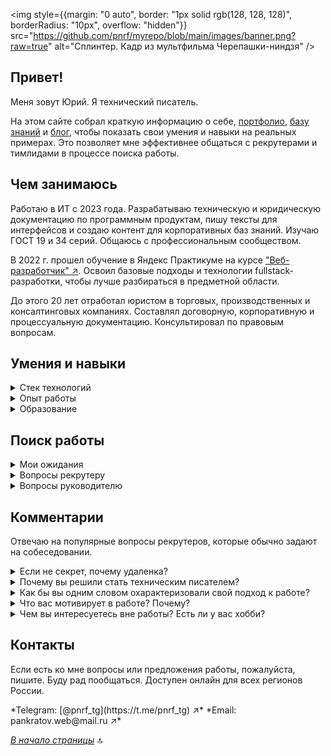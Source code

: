 
<a name="top-of-page"></a>

<img style={{margin: "0 auto", border: "1px solid rgb(128, 128, 128)", borderRadius: "10px", overflow: "hidden"}} src="https://github.com/pnrf/myrepo/blob/main/images/banner.png?raw=true" alt="Сплинтер. Кадр из мультфильма Черепашки-ниндзя" />

## Привет!

Меня зовут Юрий. Я технический писатель.

На этом сайте собрал краткую информацию о себе, [портфолио](./portfolio/), [базу знаний](./knowledge-base/) и [блог](./blog/), чтобы показать свои умения и навыки на реальных примерах. Это позволяет мне эффективнее общаться с рекрутерами и тимлидами в процессе поиска работы.
 
## Чем занимаюсь

Работаю в ИТ с 2023 года. Разрабатываю техническую и юридическую документацию по программным продуктам, пишу тексты для интерфейсов и создаю контент для корпоративных баз знаний. Изучаю ГОСТ 19 и 34 серий. Общаюсь с профессиональным сообществом.

В 2022 г. прошел обучение в Яндекс Практикуме на курсе ["Веб-разработчик" ↗](https://practicum.yandex.ru/web/). Освоил базовые подходы и технологии fullstack-разработки, чтобы лучше разбираться в предметной области.

До этого 20 лет отработал юристом в торговых, производственных и консалтинговых компаниях. Составлял договорную, корпоративную и процессуальную документацию. Консультировал по правовым вопросам.

## Умения и навыки

<details>
  <summary>Cтек технологий</summary>
	<br /> 
	Техписательство
	<p style={{margin: "10px 0", display: "flex", flexWrap: "wrap", gap: "8px"}}>
		<img src="https://img.shields.io/badge/GoogleApps-informational?style=flat&logo=google&logoColor=white&labelColor=4285F4&color=4e4e4e" alt="Google Apps" />
		<img src="https://img.shields.io/badge/Markdown-informational?style=flat&logo=MarkDown&logoColor=white&labelColor=000000&color=4E4E4E" alt="Markdown" />
		<img src="https://img.shields.io/badge/Git-informational?style=flat&logo=git&logoColor=white&labelColor=F05032&color=4E4E4E" alt="Git" />
		<img src="https://img.shields.io/badge/GitHub-informational?style=flat&logo=GitHub&logoColor=white&labelColor=181717&color=4E4E4E" alt="Github" />
		<img src="https://img.shields.io/badge/Draw.io-informational?style=flat&logo=diagramsdotnet&logoColor=white&labelColor=F08705&color=4e4e4e" alt="Draw.io" />
		<img src="https://img.shields.io/badge/Photoshop-informational?style=flat&logo=adobephotoshop&logoColor=white&labelColor=31A8FF&color=4E4E4E" alt="Photoshop" />
		<img src="https://img.shields.io/badge/Figma-informational?style=flat&logo=figma&logoColor=white&labelColor=F24E1E&color=4E4E4E" alt="Figma" />
		<img src="https://img.shields.io/badge/Obsidian-informational?style=flat&logo=obsidian&logoColor=white&labelColor=7C3AED&color=4e4e4e" alt="Obsidian" />
		<img src="https://img.shields.io/badge/Storybook-informational?style=flat&logo=Storybook&logoColor=white&labelColor=FF4785&color=4E4E4E" alt="Storybook" />
	</p>

	Веб-разработка. Фронтенд
	<p style={{margin: "10px 0", display: "flex", flexWrap: "wrap", gap: "8px"}}>
		<img src="https://img.shields.io/badge/HTML-informational?style=flat&logo=html5&logoColor=white&labelColor=E34F26&color=4E4E4E" alt="HTML" />
		<img src="https://img.shields.io/badge/CSS-informational?style=flat&logo=css3&logoColor=white&labelColor=1572B6&color=4E4E4E" alt="CSS" />
		<img src="https://img.shields.io/badge/SCSS-informational?style=flat&logo=sass&logoColor=white&labelColor=CC6699&color=4E4E4E" alt="SCSS" />
		<img src="https://img.shields.io/badge/JavaScript-informational?style=flat&logo=JavaScript&logoColor=white&labelColor=F7DF1E&color=4E4E4E" alt="JavaScript" />
		<img src="https://img.shields.io/badge/TypeScript-informational?style=flat&logo=typescript&logoColor=white&labelColor=3178C6&color=4E4E4E" alt="Typescript" />
		<img src="https://img.shields.io/badge/React-informational?style=flat&logo=React&logoColor=white&labelColor=61dafb&color=4e4e4e" alt="React.js" />
		<img src="https://img.shields.io/badge/Next.js-informational?style=flat&logo=nextdotjs&logoColor=white&labelColor=000&color=4e4e4e" alt="Next.js" />
		<img src="https://img.shields.io/badge/Nextra-informational?style=flat&logo=nextra&logoColor=white&labelColor=000&color=4e4e4e" alt="Nextra" />
		<img src="https://img.shields.io/badge/Tilda-informational?style=flat&logo=tildapublishing&logoColor=white&labelColor=FFA282&color=4e4e4e" alt="Tilda" />
	</p>

	Веб-разработка. Бэкенд
	<p style={{margin: "10px 0", display: "flex", flexWrap: "wrap", gap: "8px"}}>
		<img src="https://img.shields.io/badge/Node.js-informational?style=flat&logo=Node.js&logoColor=white&labelColor=6DA55F&color=4E4E4E" alt="Node.js" />
		<img src="https://img.shields.io/badge/Express.js-informational?style=flat&logo=Express&logoColor=white&labelColor=404D59&color=4E4E4E" alt="Express.js. Fast, unopinionated, minimalist web framework for Node.js" />
		<img src="https://img.shields.io/badge/nginx-informational?style=flat&logo=nginx&logoColor=white&labelColor=009639&color=4E4E4E" alt="nginx documentation" />
		<img src="https://img.shields.io/badge/pm2-informational?style=flat&logo=pm2&logoColor=white&labelColor=2B037A&color=4E4E4E" alt="PM2. Advanced, production process manager for Node.js" />
		<img src="https://img.shields.io/badge/Babel-informational?style=flat&logo=babel&logoColor=white&labelColor=F9DC3E&color=4E4E4E" alt="Babel" />
		<img src="https://img.shields.io/badge/MongoDB-informational?style=flat&logo=MongoDB&logoColor=white&labelColor=4EA94B&color=4E4E4E" alt="MongoDB Documentation" />
	</p>
</details>

<details>
	<summary>Опыт работы</summary>
	<br />
	**Технический писатель**

	- 2024 – Библиотека №7, отдел технической документации
	- 2023 – ИТ-компания, разработчик ИИ-сервисов, MedTech

	**Юрист по сделкам и бизнес-процессам**

	- 2021 – Аудиторская компания
	- 2021 – ИТ-компания, FinTech (на проект)
	- 2015 – Сеть медицинских лабораторий
	- 2010 – Сеть мебельных салонов
	- 2008 – Консалтинговая компания
	- 2005 – Автотехцентры Volkswagen и Honda
	- 2004 – Сеть ресторанов и кафе
	- 2003 – Аптечная сеть
	- 2001 – Веб-студия
</details>

<details>
	<summary>Образование</summary>
	<br />
	**Курсы**
	- 2022 – Яндекс Практикум, веб-разработка
	- 2021 – Академия Бизнеса и Управления Системами, библиотечное дело
	- 2020 – АБиУС, методическая деятельность в сфере профобразования
	- 2019 – City Business School, личная эффективность и управленческие навыки
	- 2018 – РЭУ им. Г.В. Плеханова, управление персоналом

	**Высшее образование**
	- 2003 – Институт международной торговли и права, юриспруденция
</details>

## Поиск работы
<details>
	<summary>Мои ожидания</summary>
	<br />
	**Компания**
	- Продуктовая компания. Не стартап!
	- Выстроенные рабочие процессы. Онбординг.
	- Ментор: кто-то опытный, с кем можно советоваться. 
	- База знаний с описанием продуктов и шаблонами документов.

	**Оборудование и ПО**
	- Macbook, мониторы 5K 24"-27" (2 шт.), iPad mini, iPhone.
	- Google Workspace, MS Office, таск-менеджер (YouTrack, Yandex Tracker, etc.), Email.
	- СПС (для работы с ГОСТами): Техэксперт, Система юрист, Гарант или КонсультантПлюс.

	**Условия труда**
	- Формат работы: удалённый (!) либо гибридный (в Сколково).
	- График работы: гибкий (начало 08:00 – 10:00).
	- Соцпакет: ДМС, фитнес, дополнительное обучение.
	- Оформление: по трудовому договору.  
</details>

<details>
	<summary>Вопросы рекрутеру</summary>
	<br />
	**Компания**
	- Чем занимается компания (сфера)?
	- Как давно существует на рынке?
	- Кто ваша целевая аудитория?

	**Проект и команда**
	- Что за проект (продукт)? Какой стек?
	- Как давно развивается проект (продукт)?
	- Сколько человек работают над проектом?
	- Какова моя роль в проекте? 

	**Рабочие процессы**
	- Как строится совместная работа команды?
	- Как оценивается эффективность работы (KPI)?
	- Применяете ли корпоративную базу знаний?
	- Какая у вас корпоративная культура?

	**Условия труда**
	- Формат работы удаленный?
	- Какой график и режим работы?
	- Какое обоудование и ПО потребуются?
	- Какая зарплатная вилка по вакансии?
	- Какой соцпакет?
	- Как оформляются больничные?

	**Точки роста**
	- Какие есть возможности для роста?
	- Возможно ли перейти в другую команду или проект?

</details>

<details>
	<summary>Вопросы руководителю</summary>
	<br />
	**Вакансия**
	- Каковы цель и задачи в работе на этой позиции?
	- Чем конкретно предстоит заниматься?
	- С какими технологиями нужно уметь работать?
	- Применяете ли вы ГОСТ, ISO?
	- Что самое сложное в работе на этой позиции?
	- Какой идеальный кандидат на эту должность?

	**Проект и команда**
	- Что за проект (продукт)? Какой стек?
	- Как строится работа над проектом?
	- Сколько человек в команде? Кто они?
		
	**Рабочие процессы**
	- Как строится совместная работа команды?
	- Есть ли корпоративная база знаний, стайлгайды?
	- Как оценивается эффективность работы (KPI)?
	- Насколько напряженный график работы?
	- Есть ли переработки и работа в выходные?
	- Как у вас с отпусками и больничными?

	**Точки роста**
	- Какие перспективы роста на этой должности?
</details>

## Комментарии

Отвечаю на популярные вопросы рекрутеров, которые обычно задают на собеседовании.
<details>
	<summary>Если не секрет, почему удаленка?</summary>
	<br />
	- Жаль тратить время на дорогу. Ездил в офис на Павелецкой, выходило 4 часа в день (туда-обратно). 
	- В летне-осенний период предпочитаю жить на даче. Мотаться в Москву возможности нет.
	 
</details>

<details>
	<summary>Почему вы решили стать техническим писателем?</summary>
	<br />
	2020 год с его пандемией Covid-19 оказался для меня переломной точкой. Я всерьез задумался, чем хочу заниматься в последующие годы своей жизни. Продолжать практиковать юриспруденцию или попробовать свои силы в другой профессии.

	Находясь на самоизоляции, смог спокойно все обдумать и скорректировать свои жизненные цели. [Решил сменить профессию](https://www.myrepo.ru/portfolio/projects/obucheniye-veb-razrabotke).
</details>

<details>
	<summary>Как бы вы одним словом охарактеризовали свой подход к работе?</summary>
	<br />
	Основательный.  
	На ум приходят строки Бориса Пастернака:
	> Во всем мне хочется дойти  
	> До самой сути.  
	> В работе, в поисках пути,  
	> В сердечной смуте.  
</details>

<details>
	<summary>Что вас мотивирует в работе? Почему?</summary>
	<br />
	Личные качества, команда, деньги.

	- Мозг жаждет разобраться во всем до мелочей.  
	- Любопытство и азарт понуждают не останавливаться на достигнутом.  
	- Работа в команде дает общение, обмен опытом и знаниями, поддержку.  
	- Достойный заработок расширяет горизонты возможного.  
</details>

<details>
	<summary>Чем вы интересуетесь вне работы? Есть ли у вас хобби?</summary>
	<br />
	Прежде всего мне интересны 2 направления: личная эффективность и work-life balance.  
	Первое отвечает за время и качество, а второе – за колесо жизненного баланса.  
	Это полезно для самоанализа и личностного роста.

	Кроме того:
	- Отдыхаю с семьей и друзьями (преимущественно на даче).
	- Собираю [личную базу знаний](https://www.myrepo.ru/knowledge-base) в Obsidian.
	- Рисую от руки (скетчинг).
	- Смотрю фильмы и сериалы. Художественную литературу читаю мало. Люблю фантастику.
	- До пандемии 2020 года ~15 лет подряд ходил в походы по Селигеру (раз в год).
	- Летом 2024 г. приступил к разработке [pet-проекта для технических писателей](/portfolio/projects/razrabotka-sayta-dlya-tekhnicheskikh-pisateley.mdx). 
</details>

## Контакты

Если есть ко мне вопросы или предложения работы, пожалуйста, пишите. Буду рад пообщаться. Доступен онлайн для всех регионов России.

<Callout type="info">
*Telegram: [@pnrf_tg](https://t.me/pnrf_tg) ↗*  
*Email: pankratov.web@mail.ru ↗*
</Callout>

<br />

*[В начало страницы](#top-of-page)* 🔝